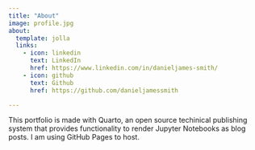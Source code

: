 ```yaml
---
title: "About"
image: profile.jpg
about:
  template: jolla
  links:
    - icon: linkedin
      text: LinkedIn
      href: https://www.linkedin.com/in/danieljames-smith/
    - icon: github
      text: Github
      href: https://github.com/danieljamessmith

---
```


This portfolio is made with Quarto, an open source techinical publishing system that provides functionality to render Jupyter Notebooks as blog posts. I am using GitHub Pages to host.
